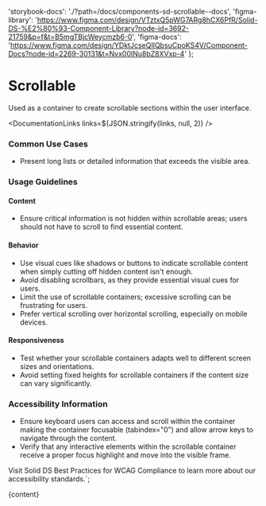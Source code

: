 

  'storybook-docs': './?path=/docs/components-sd-scrollable--docs',
  'figma-library':
    'https://www.figma.com/design/VTztxQ5pWG7ARg8hCX6PfR/Solid-DS-%E2%80%93-Component-Library?node-id=3692-21759&p=f&t=B5mgTBjcWeycmzb6-0',
  'figma-docs':
    'https://www.figma.com/design/YDktJcseQIIQbsuCpoKS4V/Component-Docs?node-id=2269-30131&t=Nvx00INu8bZ8XVxp-4'
};

# Scrollable

Used as a container to create scrollable sections within the user interface.

<DefaultStory />

<DocumentationLinks links=${JSON.stringify(links, null, 2)} />

### Common Use Cases

- Present long lists or detailed information that exceeds the visible area.

### Usage Guidelines

#### Content

- Ensure critical information is not hidden within scrollable areas; users should not have to scroll to find essential content.

#### Behavior

- Use visual cues like shadows or buttons to indicate scrollable content when simply cutting off hidden content isn't enough.
- Avoid disabling scrollbars, as they provide essential visual cues for users.
- Limit the use of scrollable containers; excessive scrolling can be frustrating for users.
- Prefer vertical scrolling over horizontal scrolling, especially on mobile devices.

#### Responsiveness

- Test whether your scrollable containers adapts well to different screen sizes and orientations.
- Avoid setting fixed heights for scrollable containers if the content size can vary significantly.

### Accessibility Information

- Ensure keyboard users can access and scroll within the container making the container focusable (tabindex="0") and allow arrow keys to navigate through the content.
- Verify that any interactive elements within the scrollable container receive a proper focus highlight and move into the visible frame.

Visit <sd-link href="https://www.figma.com/design/YDktJcseQIIQbsuCpoKS4V/Component-Docs?node-id=10708-5011&t=Z1FxSGWkmXG5r5sw-4" target="_blank">Solid DS Best Practices for WCAG Compliance</sd-link> to learn more about our accessibility standards.`;

<Meta title="Components/sd-scrollable/Overview" />

<OverviewFormatter story={SdScrollableStories.Default}>{content}</OverviewFormatter>
